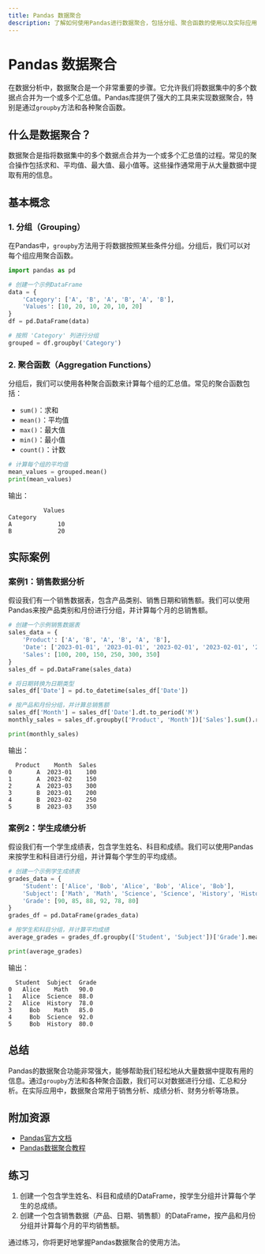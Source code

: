 ```yaml
---
title: Pandas 数据聚合
description: 了解如何使用Pandas进行数据聚合，包括分组、聚合函数的使用以及实际应用场景。
---
```


# Pandas 数据聚合

在数据分析中，数据聚合是一个非常重要的步骤。它允许我们将数据集中的多个数据点合并为一个或多个汇总值。Pandas库提供了强大的工具来实现数据聚合，特别是通过`groupby`方法和各种聚合函数。

## 什么是数据聚合？

数据聚合是指将数据集中的多个数据点合并为一个或多个汇总值的过程。常见的聚合操作包括求和、平均值、最大值、最小值等。这些操作通常用于从大量数据中提取有用的信息。

## 基本概念

### 1. 分组（Grouping）

在Pandas中，`groupby`方法用于将数据按照某些条件分组。分组后，我们可以对每个组应用聚合函数。

```python
import pandas as pd

# 创建一个示例DataFrame
data = {
    'Category': ['A', 'B', 'A', 'B', 'A', 'B'],
    'Values': [10, 20, 10, 20, 10, 20]
}
df = pd.DataFrame(data)

# 按照 'Category' 列进行分组
grouped = df.groupby('Category')
```

### 2. 聚合函数（Aggregation Functions）

分组后，我们可以使用各种聚合函数来计算每个组的汇总值。常见的聚合函数包括：

- `sum()`：求和
- `mean()`：平均值
- `max()`：最大值
- `min()`：最小值
- `count()`：计数

```python
# 计算每个组的平均值
mean_values = grouped.mean()
print(mean_values)
```

输出：

```
          Values
Category        
A             10
B             20
```

## 实际案例

### 案例1：销售数据分析

假设我们有一个销售数据表，包含产品类别、销售日期和销售额。我们可以使用Pandas来按产品类别和月份进行分组，并计算每个月的总销售额。

```python
# 创建一个示例销售数据表
sales_data = {
    'Product': ['A', 'B', 'A', 'B', 'A', 'B'],
    'Date': ['2023-01-01', '2023-01-01', '2023-02-01', '2023-02-01', '2023-03-01', '2023-03-01'],
    'Sales': [100, 200, 150, 250, 300, 350]
}
sales_df = pd.DataFrame(sales_data)

# 将日期转换为日期类型
sales_df['Date'] = pd.to_datetime(sales_df['Date'])

# 按产品和月份分组，并计算总销售额
sales_df['Month'] = sales_df['Date'].dt.to_period('M')
monthly_sales = sales_df.groupby(['Product', 'Month'])['Sales'].sum().reset_index()

print(monthly_sales)
```

输出：

```
  Product    Month  Sales
0       A  2023-01    100
1       A  2023-02    150
2       A  2023-03    300
3       B  2023-01    200
4       B  2023-02    250
5       B  2023-03    350
```

### 案例2：学生成绩分析

假设我们有一个学生成绩表，包含学生姓名、科目和成绩。我们可以使用Pandas来按学生和科目进行分组，并计算每个学生的平均成绩。

```python
# 创建一个示例学生成绩表
grades_data = {
    'Student': ['Alice', 'Bob', 'Alice', 'Bob', 'Alice', 'Bob'],
    'Subject': ['Math', 'Math', 'Science', 'Science', 'History', 'History'],
    'Grade': [90, 85, 88, 92, 78, 80]
}
grades_df = pd.DataFrame(grades_data)

# 按学生和科目分组，并计算平均成绩
average_grades = grades_df.groupby(['Student', 'Subject'])['Grade'].mean().reset_index()

print(average_grades)
```

输出：

```
  Student  Subject  Grade
0   Alice    Math   90.0
1   Alice  Science  88.0
2   Alice  History  78.0
3     Bob    Math   85.0
4     Bob  Science  92.0
5     Bob  History  80.0
```

## 总结

Pandas的数据聚合功能非常强大，能够帮助我们轻松地从大量数据中提取有用的信息。通过`groupby`方法和各种聚合函数，我们可以对数据进行分组、汇总和分析。在实际应用中，数据聚合常用于销售分析、成绩分析、财务分析等场景。

## 附加资源

- [Pandas官方文档](https://pandas.pydata.org/pandas-docs/stable/user_guide/groupby.html)
- [Pandas数据聚合教程](https://realpython.com/pandas-groupby/)

## 练习

1. 创建一个包含学生姓名、科目和成绩的DataFrame，按学生分组并计算每个学生的总成绩。
2. 创建一个包含销售数据（产品、日期、销售额）的DataFrame，按产品和月份分组并计算每个月的平均销售额。

通过练习，你将更好地掌握Pandas数据聚合的使用方法。